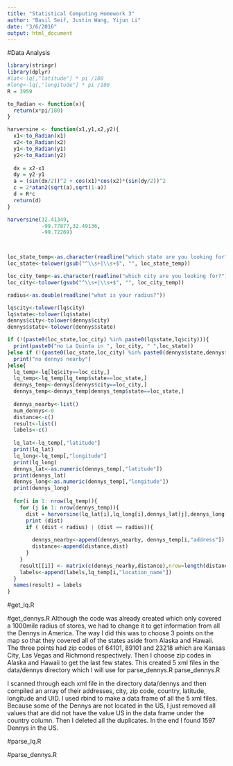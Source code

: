 ```yaml
---
title: "Statistical Computing Homework 3"
author: "Basil Seif, Justin Wang, Yijun Li"
date: "3/6/2016"
output: html_document
---
```

#Data Analysis

```r
library(stringr)
library(dplyr)
#lat<-lq[,"latitude"] * pi /180
#long<-lq[,"longitude"] * pi /180
R = 3959

to_Radian <- function(x){
  return(x*pi/180)
}

harversine <- function(x1,y1,x2,y2){
  x1<-to_Radian(x1)
  x2<-to_Radian(x2)
  y1<-to_Radian(y1)
  y2<-to_Radian(y2)
  
  dx = x2-x1
  dy = y2-y1
  a = (sin(dx/2))^2 + cos(x1)*cos(x2)*(sin(dy/2))^2
  c = 2*atan2(sqrt(a),sqrt(1-a))
  d = R*c
  return(d)
}

harversine(32.41349,
           -99.77877,32.49136,
           -99.72269)



loc_state_temp<-as.character(readline("which state are you looking for?"))
loc_state<-tolower(gsub("^\\s+|\\s+$", "", loc_state_temp))

loc_city_temp<-as.character(readline("which city are you looking for?"))
loc_city<-tolower(gsub("^\\s+|\\s+$", "", loc_city_temp))

radius<-as.double(readline("what is your radius?"))

lq$city<-tolower(lq$city)
lq$state<-tolower(lq$state)
dennys$city<-tolower(dennys$city)
dennys$state<-tolower(dennys$state)

if (!(paste0(loc_state,loc_city) %in% paste0(lq$state,lq$city))){
  print(paste0("no La Quinta in ", loc_city, " ",loc_state))
}else if (!(paste0(loc_state,loc_city) %in% paste0(dennys$state,dennys$city))){
  print("no dennys nearby")
}else{
  lq_temp<-lq[lq$city==loc_city,] 
  lq_temp<-lq_temp[lq_temp$state==loc_state,]
  dennys_temp<-dennys[dennys$city==loc_city,]
  dennys_temp<-dennys_temp[dennys_temp$state==loc_state,]
  
  dennys_nearby<-list()
  num_dennys<-0
  distance<-c()
  result<-list()
  labels<-c()
  
  lq_lat<-lq_temp[,"latitude"]
  print(lq_lat)
  lq_long<-lq_temp[,"longitude"]
  print(lq_long)
  dennys_lat<-as.numeric(dennys_temp[,"latitude"])
  print(dennys_lat)
  dennys_long<-as.numeric(dennys_temp[,"longitude"])
  print(dennys_long)
  
  for(i in 1: nrow(lq_temp)){
    for (j in 1: nrow(dennys_temp)){
      dist = harversine(lq_lat[i],lq_long[i],dennys_lat[j],dennys_long[j])
      print (dist)
      if ( (dist < radius) | (dist == radius)){
        
        dennys_nearby<-append(dennys_nearby, dennys_temp[i,"address"])
        distance<-append(distance,dist)
      }
    }
    result[[i]] <- matrix(c(dennys_nearby,distance),nrow=length(distance))
    labels<-append(labels,lq_temp[i,"location_name"])
  }
  names(result) = labels
}

```


#get_lq.R

#get_dennys.R
Although the code was already created which only covered a 1000mile radius of stores, we had to change it to get information from all the Dennys in America. The way I did this was to choose 3 points on the map so that they covered all of the states aside from Alaska and Hawaii. The three points had zip codes of 64101, 89101 and 23218 which are Kansas City, Las Vegas and Richmond respectively. Then I choose zip codes in Alaska and Hawaii to get the last few states. This created 5 xml files in the data/dennys directory which I will use for parse_dennys.R
parse_dennys.R

I scanned through each xml file in the directory data/dennys and then compiled an array of their addresses, city, zip code, country, latitude, longitude and UID. I used rbind to make a data frame of all the 5 xml files. Because some of the Dennys are not located in the US, I just removed all values that are did not have the value US in the data frame under the country column. Then I deleted all the duplicates. In the end I found 1597 Dennys in the US. 

#parse_lq.R

#parse_dennys.R



